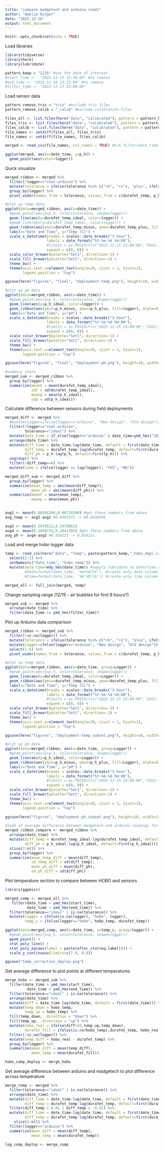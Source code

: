 ```yaml
---
title: "compare madgetech and arduino reads"
author: "Amelia Ritger"
date: "2022-12-16"
output: html_document
---
```


```r
knitr::opts_chunk$set(echo = TRUE)
```

Load libraries
```r
library(tidyverse)
library(here)
library(lubridate)

pattern_keep = "1215" #set the date of interest
#start_time <-  "2022-12-15 13:30:00" #to remove
#end_time <- "2022-12-16 13:15:00" #to remove
#filter_time <- "2022-12-15 23:00:00" 
```

Load sensor data
```r
pattern_remove_tris = "tris" #exclude tris files
pattern_remove_calib = "_calib" #exclude calibration files

files_all <- list.files(here("data", "calibrated"), pattern = pattern_keep, recursive = FALSE, full.names = TRUE)
files_tris <- list.files(here("data", "calibrated"), pattern = pattern_remove_tris, recursive = FALSE, ignore.case = TRUE, full.names = TRUE)
files_calib <- list.files(here("data", "calibrated"), pattern = pattern_remove_calib, recursive = FALSE, full.names = TRUE)
file_names <- setdiff(files_all, files_tris)
file_names <- setdiff(file_names, files_calib)

merged <- read_csv(file_names, col_names = TRUE) #%>% filter(date_time > ymd_hms("2022-12-15 16:00:00" ))

ggplot(merged, aes(x=date_time, y=p_h)) +
  geom_point(aes(color=logger))
```

Quick visualize
```r
merged_ribbon <- merged %>%
  filter(!logger=="real-arduino") %>%
  mutate(tolerance = ifelse(tolerance %in% c("+5", "+1"), "plus", ifelse(tolerance %in% c("-5", "-1"), "minus", "ideal"))) %>%
  group_by(logger) %>%
  pivot_wider(names_from = tolerance, values_from = c(durafet_temp, p_h))

#plot up temp data
ggplot(data=merged_ribbon, aes(x=date_time)) +
  #geom_point(aes(y=p_h, color=tolerance, shape=logger))
  geom_line(aes(y=durafet_temp_ideal, color=logger)) +
  #geom_line(aes(y=durafet_temp_ideal, color=logger)) +
  geom_ribbon(aes(ymin=durafet_temp_minus, ymax=durafet_temp_plus, fill=logger), alpha=0.2) +
  labs(x="Date and Time", y="Temp (C)") +
  scale_x_datetime(breaks = scales::date_breaks("3 hour"), 
                   labels = date_format("%Y-%m-%d %H:00"),
                   #limits = as.POSIXct(c("2022-12-15 23:00:00","2022-12-16 14:00:00")),
                   expand = c(0, 0)) +
  scale_color_brewer(palette="Set1", direction=-1) +
  scale_fill_brewer(palette="Set1", direction=-1) +
  theme_bw() +
  theme(axis.text.x=element_text(angle=20, vjust = 1, hjust=1),
        legend.position = "top")

ggsave(here("figures", "final", "deployment-temp.png"), height=10, width=15, units="cm")

#plot up pH data
ggplot(data=merged_ribbon, aes(x=date_time)) +
  #geom_point(aes(y=p_h, color=tolerance, shape=logger))
  geom_line(aes(y=p_h_ideal, color=logger)) +
  geom_ribbon(aes(ymin=p_h_minus, ymax=p_h_plus, fill=logger), alpha=0.2) +
  labs(x="Date and Time", y="pH") +
  scale_x_datetime(breaks = scales::date_breaks("3 hour"), 
                   labels = date_format("%Y-%m-%d %H:00"),
                   #limits = as.POSIXct(c("2022-12-15 23:00:00","2022-12-16 14:00:00")),
                   expand = c(0, 0)) +
  scale_color_brewer(palette="Set1", direction=-1) +
  scale_fill_brewer(palette="Set1", direction=-1) +
  theme_bw() +
  theme(axis.text.x=element_text(angle=20, vjust = 1, hjust=1),
        legend.position = "top")

ggsave(here("figures", "final", "deployment-pH.png"), height=10, width=15, units="cm")

#summary stats
merged_sum <- merged_ribbon %>%
  group_by(logger) %>%
  summarize(meant = mean(durafet_temp_ideal),
            sdt = sd(durafet_temp_ideal),
            meanp = mean(p_h_ideal),
            sdp = sd(p_h_ideal))
```

Calculate difference between sensors during field deployments
```r
merged_diff <- merged %>%
  #mutate(Logger=ifelse(logger=="arduino", "New design", "Old design")) %>%
  filter(!logger=="real-arduino",
         tolerance=="ideal") %>%
  mutate(date_time = if_else(logger=="arduino" & date_time<ymd_hms("2022-12-15 19:15:44"), date_time+seconds(29), date_time)) %>%
  arrange(date_time) %>%
  mutate(diff_time = date_time-lag(date_time, default = first(date_time)),
         diff_temp = durafet_temp-lag(durafet_temp, default=first(durafet_temp)),
         diff_ph = p_h-lag(p_h, default=first(p_h))) %>%
  ungroup() %>%
  filter(!diff_temp==0) %>%
  mutate(same = ifelse(logger == lag(logger), "YES", "NO"))

merged_diff_sum <- merged_diff %>%
  group_by(logger) %>%
  summarize(mean_temp = abs(mean(diff_temp)),
            mean_ph = abs(mean(diff_ph))) %>%
  summarize(meant = mean(mean_temp),
            meanp = mean(mean_ph))
        

avg1 <- mean(0.06368266,0.06718390) #get these numbers from above
avg_temp <- avg2-avg1 #0.0401972 -> #0.0438596

avg3 <- mean(0.2478512,0.2479062)
avg4 <- mean(0.2840733,0.2841385) #get these numbers from above
avg_ph <- avg4-avg3 #0.036221 -> 0.036221

```

Load and merge hobo logger data
```r
temp <- read_csv(here("data", "temp", paste(pattern_keep,"_hobo_depl.csv", sep="")), col_names = TRUE) %>%
  select(2:3) %>%
  setNames(c("date_time", "hobo_temp")) %>%
  mutate(date_time=mdy_hms(date_time)) #aapply lubridate to date/time column
         #date=format(date_time, '%m/%d/%Y'), #create only date column
         #time=format(date_time, '%H:%M:%S')) #create only time column

merged_all <- full_join(merged, temp)
```

Change sampling range (12/15 - air bubbles for first 8 hours?)
```r
merged_sub <- merged %>%
  arrange(date_time) %>%
  filter(date_time >= ymd_hms(filter_time))
```

Plot up Arduino data comparison
```r
merged_ribbon <- merged_sub %>%
  filter(!is.na(logger)) %>%
  mutate(tolerance = ifelse(tolerance %in% c("+5", "+1"), "plus", ifelse(tolerance %in% c("-5", "-1"), "minus", "ideal"))) %>%
  mutate(Logger=ifelse(logger=="arduino", "New design", "Old design")) %>%
  select(1:6) %>%
  pivot_wider(names_from = tolerance, values_from = c(durafet_temp, p_h))

#plot up temp data
ggplot(data=merged_ribbon, aes(x=date_time, group=Logger)) +
  #geom_point(aes(y=p_h, color=tolerance, shape=logger))
  geom_line(aes(y=durafet_temp_ideal, color=Logger)) +
  geom_ribbon(aes(ymin=durafet_temp_minus, ymax=durafet_temp_plus, fill=Logger), alpha=0.2) +
  labs(x="Date and Time", y="Temp (C)") +
  scale_x_datetime(breaks = scales::date_breaks("3 hour"), 
                   labels = date_format("%Y-%m-%d %H:00"),
                   #limits = as.POSIXct(c("2022-12-15 23:00:00","2022-12-16 14:00:00")),
                   expand = c(0, 0)) +
  scale_color_brewer(palette="Set1", direction=-1) +
  scale_fill_brewer(palette="Set1", direction=-1) +
  theme_bw() +
  theme(axis.text.x=element_text(angle=20, vjust = 1, hjust=1),
        legend.position = "top")

ggsave(here("figures", "deployment-temp_subset.png"), height=10, width=15, units="cm")

#plot up pH data
ggplot(data=merged_ribbon, aes(x=date_time, group=Logger)) +
  #geom_point(aes(y=p_h, color=tolerance, shape=logger))
  geom_line(aes(y=p_h_ideal, color=Logger)) +
  geom_ribbon(aes(ymin=p_h_minus, ymax=p_h_plus, fill=Logger), alpha=0.2) +
  labs(x="Date and Time", y="pH") +
  scale_x_datetime(breaks = scales::date_breaks("3 hour"), 
                   labels = date_format("%Y-%m-%d %H:00"),
                   #limits = as.POSIXct(c("2022-12-15 23:00:00","2022-12-16 14:00:00")),
                   expand = c(0, 0)) +
  scale_color_brewer(palette="Set1", direction=-1) +
  scale_fill_brewer(palette="Set1", direction=-1) +
  theme_bw() +
  theme(axis.text.x=element_text(angle=20, vjust = 1, hjust=1),
        legend.position = "top")

ggsave(here("figures", "deployment-ph_subset.png"), height=10, width=15, units="cm")

#look at average difference between madgetech and arduino readings for temp and pH
merged_ribbon_compare <- merged_ribbon %>%
  arrange(date_time) %>%
  mutate(diff_temp = durafet_temp_ideal-lag(durafet_temp_ideal, default=first(durafet_temp_ideal)),
         diff_ph = p_h_ideal-lag(p_h_ideal, default=first(p_h_ideal))) %>%
  slice(2:n()) %>%
  group_by(logger) %>%
  summarize(mean_temp_diff = mean(diff_temp),
            sd_temp_diff = sd(diff_temp),
            mean_ph_diff = mean(diff_ph),
            sd_ph_diff = sd(diff_ph))
```

Plot temperature section to compare between HOBO and sensors
```r
library(ggpmisc)

merged_comp <- merged_all %>%
   filter(date_time > ymd_hms(start_time),
          date_time < ymd_hms(end_time)) %>%
  filter(tolerance=="ideal" | is.na(tolerance)) %>%
  mutate(logger = ifelse(is.na(logger), "hobo", logger),
         temp_c = ifelse(logger=="hobo", hobo_temp, durafet_temp))

ggplot(data=merged_comp, aes(x=date_time, y=temp_c, group=logger)) +
  #geom_point(aes(y=p_h, color=tolerance, shape=logger))
  geom_point() +
  stat_poly_line() +
  stat_poly_eq(aes(label = paste(after_stat(eq.label)))) +
  scale_y_continuous(limits=c(7.0, 8.8))

ggsave("temp_correction_deploy.png")
```

Get average difference to plot points at different temperatures
```r
merge_hobo <- merged_sub %>%
  filter(date_time > ymd_hms(start_time),
          date_time < ymd_hms(end_time)) %>%
  filter(tolerance=="ideal" | is.na(tolerance)) %>%
  arrange(date_time) %>%
  mutate(diff = date_time-lag(date_time, default = first(date_time))) %>%
  mutate(temp_down = hobo_temp,
         temp_up = hobo_temp) %>%
  fill(temp_down, .direction = "down") %>%
  fill(temp_up, .direction = "up") %>%
  mutate(hobo_real = ifelse(diff<20,temp_up,temp_down),
         durafet_fill = ifelse(is.na(hobo_temp),durafet_temp, hobo_real)) %>%
  filter(!is.na(logger)) %>%
  mutate(temp_diff = hobo_real - durafet_temp) %>%
  group_by(logger) %>%
  summarize(mean_diff = mean(temp_diff),
            mean_temp = mean(durafet_fill))

hobo_comp_deploy <- merge_hobo
```


Get average difference between arduino and madgetech to plot difference across temperature
```r
merge_comp <- merged %>%
  filter(tolerance=="ideal" | is.na(tolerance)) %>%
  arrange(date_time) %>%
  mutate(diff_time = date_time-lag(date_time, default = first(date_time)),
         diff_temp = durafet_temp-lag(durafet_temp, default=first(durafet_temp))) %>%
  filter(diff_temp > 0.01 | diff_temp < -0.01) %>%
  mutate(diff_time = date_time-lag(date_time, default = first(date_time)),
         diff_temp = durafet_temp-lag(durafet_temp, default=first(durafet_temp))) %>%
    slice(2:n()) %>%
  filter(logger=="arduino") %>%
  summarize(mean_diff = mean(diff_temp),
            mean_temp = mean(durafet_temp))

log_comp_deploy <- merge_comp
```



